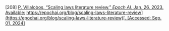 \[208\]	[P. Villalobos, “Scaling laws literature review,” *Epoch AI*, Jan. 26, 2023\. Available:](http://paperpile.com/b/Lj1YHA/j7wd) [https://epochai.org/blog/scaling-laws-literature-review](https://epochai.org/blog/scaling-laws-literature-review)[. \[Accessed: Sep. 01, 2024\]](http://paperpile.com/b/Lj1YHA/j7wd)
